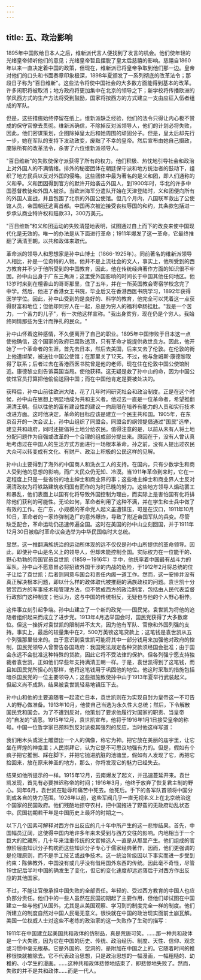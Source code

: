 ```yaml
---
---
---
```

title: 五、政治影响
---



1895年中国败给日本人之后，维新派代言人便找到了发言的机会。他们使年轻的光绪皇帝倾听他们的意见；光绪皇帝暂且摆脱了皇太后慈禧的影响。慈禧自1860年以来一直决定着中国的政策，但现在，维新派已将皇帝争取到他们那一边。皇帝对他们的口头和书面奏章印象极深，1898年夏颁发了一系列彻底的改革法令；那段日子称为"百日维新"。这些法令将使中国社会的大多数方面能得到基本的改革。许多闲职将被取消；地方政府将更加集中在北京的领导之下；新学校将传播欧洲的学风西方式的生产方法将受到鼓励，国家将按西方的方式建立一支由应征入伍者组成的军队。

但是，这些措施始终停留在纸上。维新派缺乏经验，他们的法令只得让内心极不赞成的保守官僚去贯彻。维新派确信，不除掉反对派领导人，他们的计划必将失败，因此，他们密谋策划，企图除掉皇太后和她周围的顽固分子。但是，皇太后却先行一步，她在军队的支持下发动政变，废黜了不幸的皇帝。然后宣布由她自己摄政，废除所有的改革法令，杀害了六位维新派领导人。

"百日维新"的失败使保守派获得了所有的权力。他们积极、热忱地引导社会和政治上对外国人的不满情绪。排外的秘密团体在朝廷保守派和地方统治者的鼓动下，组织了地方民兵以反对外国的侵略。这些团体中最为著名的是义和团，即人们通称的义和拳。义和团因得到官方的默许开始袭击外国人，到1900年时，华北的许多中国基督教徒和外国人被杀。当欧洲海军分遣队开始在天津登陆时，义和团便向所有的外国人宣战，并且包围了北京的外国公使馆。但几个月内，八国联军救出了公使馆人员，帝国朝廷逃离首都。中国再次被迫接受丧权辱国的和约，其条款包括进一步承认商业特许权和赔款33，300万美元。

"百日维新"和义和团运动的失败清楚地表明，试图通过自上而下的改良来使中国现代化是无效的。唯一的办法是从下面进行革命；1911年爆发了这一革命，它最终推翻了满清王朝，以共和政体来取代。

革命派的领导人和思想家是孙中山博士（1866-1925年）。同前著名的维新派领导人相比，孙是一位奇特的人物。他并不是上流社会的文人，事实上，他所受到的西方教育并不少于他所受到的中国教育，因此，他在传统经典著作方面的知识很不牢固。孙中山出身于广东三角洲；这里受外国影响的时间长于中国其他任何地区。他13岁时来到在檀香山的哥哥那里，住了五年，并在一所英国教会寄宿学校念完了中学。然后，他进了香港女王书院，毕业后又在香港西医书院学习，1892年获得医学学位。因此，孙中山受到的是良好的、科学的教育，他完全可以凭着这一点获得财富和地位；但他却同穷人在一起，总是为穷人的福利牵肠挂肚。"我是一个苦力，一个苦力的儿子"，有一次他这样宣称。"我出身贫穷，现在仍是个穷人。我始终同情那些为生计而挣扎的民众。"

孙中山怀着这种感情，不久便离开了自己的职业。1895年中国惨败于日本这一点使他确信，这个国家的政府已腐败透顶，只有革命才能提供救世良方。因此，他开始了一个革命者的生涯，首先去日本，然后去美国，后来又去了伦敦。在伦敦的街上他遭绑架，被送往中国公使馆；在那里关了12天。不过，他与詹姆斯·康德黎取得了联系；后者过去在香港西医书院曾是他的老师，现在住在伦敦中国公使馆附近。康德黎立刻告诉英国当局。使他获释。这无疑是救了孙中山的命，因为中国公使馆官员打算把他偷偷送回中国；而在中国他肯定是要被处决的。

获释后，孙中山前往欧洲大陆，花了几年时间研究社会和政治制度。正是在这个时候，孙中山在思想上明显地成为共和主义者。他过去一直是一位革命者，希望推翻满清王朝。但以往他的富有建设性的建议一向局限在培养有能力的人员和实行技术改进方面。这时他决定，革命的目标应该是建立一个民主共和国。1905年，在东京召开的一次会议上，孙中山组织了同盟会。同盟会的纲领提倡通过"国民"选举，建立共和政府，同时还提倡将土地分给农民。值得注意的是，以前从未有人将土地分配问题作为自强或改革的一个合理的组成部分提出来。原因在于，没有人曾认真地考虑过在中国人的生活方式方面进行一场根本革命。孙之前，没有人提出过农民大众可以转变成有文化、有财产、政治上积极的公民这样的见解。

孙中山主要得到了海外的中国商人和洗衣工人的支持。在国内，只有少数学生和商人受到他的思想的影响，而广大民众仍无知、冷漠。当1911年革命到来时，它在一定程度上只是一些省份的地主绅士和商业界的事；这些地主绅士和商业界人士反对满清政权为将铁路建筑收归国有而作的为时已晚的努力。这些地方领导人煽动罢工和暴乱，他们表面上以国有化将导致外国控制为理由，而实际上是害怕国有化将排除他们获利的可能性。无论如何，革命者利用了这种不满，并在学生和士兵中做了有效的工作。在广东，小规模的革命党人起义虽遭镇压，可是在汉口，1911年10月10日，革命者的一家炸弹制造厂的意外爆炸，导致了附近帝国军队的兵变。尽管缺乏配合，革命运动仍迅速传遍全国。这时在美国的孙中山立刻回国，并于1911年12月30日被临时革命议会选举为中华民国临时大总统。

显然，这一推翻满族统治的运动所体现的远不仅仅是孙中山所提供的革命领导。因此，即使孙中山是名义上的领导人，但却未能控制全国。实际权力在一位能干的、野心勃勃的帝国官员袁世凯（1859－1916年）手中，他统率着中国最有战斗力的军队。孙中山不愿意冒必将招致外国干涉的内战的危险，于1912年2月将总统的位子让给了袁世凯；后者则同意与国会和责任内阁一道工作。然而，这一安排并没有真正解决根本问题，即以什么样的政体取代被推翻的满族政权的问题。袁世凯十分赞赏西方的军事技术和管理方法，但不赞成西方的政治制度，包括由人民代表监督行政部门这种制度；他认为，这与中国的传统相反，无疑也与他的个人野心相悖。

这件事立刻引起争端。孙中山建立了一个新的政党——国民党。袁世凯为将他的追随者组织起来而成立了进步党。1913年4月选举国会时，国民党获得了大多数席位。但这一挫折对袁世凯的限制并不太大，因为他有军队、官僚和外国列强的支持。事实上，最后的较量集中在2，500万英镑这笔贷款上；这笔钱是袁世凯从五个列强那里借来的。由于意识到袁世凯可能将其中一部分钱用来加强他对政府的控制，国民党领导人曾警告各国政府：我国宪法规定各种贷款须经国会批准；由于国会永远不会批准这种特殊的贷款，因此它将不受法律的保护。但各列强宁愿支持独裁者袁世凯，正如他们早些年支持满清王朝一样。于是，袁世凯得到了这笔钱，而且如国民党所担心的那样，他将这笔钱用于巩固他的地位。他这时采取的措施包括暗杀国民党的一位主要领导人；这些措施致使孙中山于1913年夏举行武装起义。但起义尚不成熟，结果被袁世凯轻易地镇压下去。

孙中山和他的主要追随者一起流亡日本，袁世凯则在为实现自封为皇帝这一不可告人的野心做准备。1913年10月，他使自己当选为永久性大总统；然后，下令解散国民党和国会。为了不遭到反对，他策划了要求他履行对国家的职责、当皇帝的"自发的"请愿。1915年12月，袁世凯宣布，他将于1916年1月1日接受皇帝的称号。中国一位哲学家已预料到反对派极其强烈的反应，当时他这样写道：

我们用木头或泥土雕塑出一个人的偶像，称它为神。把它放在美丽的庙宇里，让它坐在辉煌的神龛里；人民崇拜它，认为它是不可思议地强有力的。但是，假如有个疯子把它推倒、踩在脚下，并把它抛进肮脏的池塘里，假如有人发现了它，再把它捡回来，放在原来神圣的地方，那么，你将发现它的魅力已经失去。

结果如他所提示的一样。1915年12月，云南爆发了起义，并迅速蔓延开来。袁世凯发现，首先有必要推迟称帝的时间；1916年3月，他终于放弃了恢复君主制的野心。同年6月，袁世凯在耻辱和痛苦中死去。他死后。手下的各军队首领将中国分割成各自的势力范围。1926年以前，这些军阀几乎一直无视名义上在北京统治这个国家的民国政府。他们残酷地掠夺农村，把中国拖进了野蛮的无政府动乱状态中。民国初期若干年是中国历史上最坏的时期之一。

以下几个因素可解释对西方作出反应的几十年中所产生的这一悲惨结果。首先，中国幅员辽阔，这使得中国内地许多年来未受到与西方交往的影响。内地相当于一个巨大的贮藏所，几十年来注重传统的文官候选人一直是从那里产生。他们组成的官僚阶层由知识分子构眈而这些知识分子专心于儒家经典著作，因而，他们更强调的是伦理原则，而不是手工技艺或战争技术。这一统治阶级因以下事实而进一步受到约束：陈佛教外，中国没有或几乎没有借用国外东西的传统。因此毫不奇怪，尽管19世纪后半叶中国的确发生了变化，但它的变化速度却远远落后于对西方作出反应的其他国家。

不过，不能让官僚承担中国失败的全部责任。年轻的、受过西方教育的中国人也应负部分责任。他们中的一些人虽然在民国初期起了主要作用，但他们却试图在中国建立一些与他们从国外，尤其是从美国观察、学习到的制度完全一样的制度。他们所建立的制度自然对中国人民毫无意义。很快就在中国的政治现实面前土崩瓦解。美国一位权威人士对这些不老练的政治家的这一失败作了生动的描写：

1911年在中国建立起美国共和政体的仿制品，真是荒唐可笑。……那一种共和政体是一个大失败，因为它在中国的历史、传统、政治经历、制度、天性、信仰、观念或习惯中毫无根基。它是外国的、空洞的，是附加在中国之上的。它随着时间的推移很快就被除去。它不代表政治思想，只是政治思想的一幅漫画，一幅粗糙的、幼稚的、小学生的漫画。……这种共和政体悲惨地结束了，即悲惨地失败了。然而，失败的并不是共和政体……而是一代人。